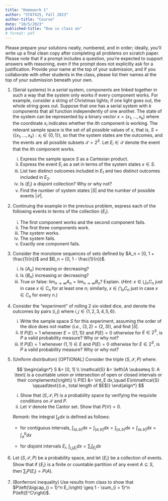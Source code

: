 ```yaml
---
title: "Homework 1"
author: "STAT425, Fall 2023"
author-title: "Course"
date: "10/5/2023"
published-title: "Due in class on"
# format: pdf
---
```


Please prepare your solutions neatly, numbered, and in order; ideally, you'll write up a final clean copy after completing all problems on scratch paper. Please note that if a prompt includes a question, you're expected to support answers with reasoning, even if the prompt does not explicitly ask for a justification. Provide your name at the top of your submission, and if you collaborate with other students in the class, please list their names at the top of your submission beneath your own.

1.  (Serial systems) In a *serial* system, components are linked together in such a way that the system only works if every component works. For example, consider a string of Christmas lights; if one light goes out, the whole string goes out. Suppose that one has a serial system with $k$ components that all function independently of one another. The state of the system can be represented by a binary vector $x = (x_1, \dots, x_k)$ where the coordinate $x_i$ indicates whether the $i$th component is working. The relevant sample space is the set of all possible values of $x$, that is, $S = \{(x_1, \dots, x_k): x_i \in \{0, 1\}\}$, so that the system states are the outcomes, and the events are all possible subsets $\mathcal{S} = 2^S$. Let $E_i \in \mathcal{S}$ denote the event that the $i$th component works.

    i.  Express the sample space $S$ as a Cartesian product.
    ii. Express the event $E_i$ as a set in terms of the system states $x \in S$.
    iii. List two distinct outcomes included in $E_1$ and two distinct outcomes included in $E_2$.
    iv. Is $\{E_i\}$ a disjoint collection? Why or why not?
    v.  Find the number of system states $|S|$ and the number of possible events $|\mathcal{S}|$.

2.  Continuing the example in the previous problem, express each of the following events in terms of the collection $\{E_i\}$.

    i.  The first component works and the second component fails.
    ii. The first three components work.
    iii. The system works.
    iv. The system fails.
    v.  Exactly one component fails.

3.  Consider the monotone sequences of sets defined by $A_n = [0, 1 + \frac{1}{n})$ and $B_n = [0, 1 - \frac{1}{n})$.

    i.  Is $\{A_n\}$ increasing or decreasing?
    ii. Is $\{B_n\}$ increasing or decreasing?
    iii. True or false: $\lim_{n \rightarrow\infty} A_n = \lim_{n\rightarrow\infty} B_n$? Explain. (*Hint*: $x \in \bigcup_n C_n$ just in case $x \in C_n$ for at least one $n$; similarly, $x \in \bigcap_n C_n$ just in case $x \in C_n$ for every $n$.)

4.  Consider the "experiment" of rolling 2 six-sided dice, and denote the outcomes by pairs $(i, j)$ where $i, j \in \{1, 2, 3, 4, 5, 6\}$.

    i.  Write the sample space $S$ for this experiment, assuming the order of the dice does not matter (*i.e.*, $(3, 2) = (2, 3)$), and find $|S|$.
    ii. If $P(E) = 1$ whenever $E = \{(1, 1)\}$ and $P(E) = 0$ otherwise for $E \in 2^S$, is $P$ a valid probability measure? Why or why not?
    iii. If $P(E) = 1$ whenever $(1, 1) \in E$ and $P(E) = 0$ otherwise for $E \in 2^S$, is $P$ a valid probability measure? Why or why not?

5.  (Uniform distribution) \[OPTIONAL\] Consider the triple $(S, \mathcal{S}, P)$ where:

    $$
    \begin{align*}
    S &= [0, 1] \\
    \mathcal{S} &= \left\{A \subseteq S: A \text{ is a countable union or intersection of open or closed intervals or their complements}\right\} \\
    P(E) &= \int_E dx,\quad E\in\mathcal{S} \qquad\text{(i.e., total length of $E$)}
    \end{align*}
    $$

    i.  Show that $(S, \mathcal{S}, P)$ is a probability space by verifying the requisite conditions on $\mathcal{S}$ and $P$.
    ii. Let $\mathcal{C}$ denote the Cantor set. Show that $P(\mathcal{C}) = 0$.

    *Remark*: the integral $\int_E dx$ is defined as follows:

    -   for contiguous intervals, $\int_{(a, b)} dx = \int_{[a, b]} dx = \int_{[a, b)} dx = \int_{(a, b]} dx = \int_a^b dx$

    -   for disjoint intervals $E_i$, $\int_{\bigcup_i E_i} dx = \sum_i \int_{E_i} dx$

6.  Let $(S, \mathcal{S}, P)$ be a probability space, and let $\{E_i\}$ be a collection of events. Show that if $\{E_i\}$ is a finite or countable partition of any event $A \subseteq S$, then $\sum_i P(E_i) = P(A)$.

7.  (Bonferroni inequality) Use results from class to show that $P\left(\bigcap_{i = 1}^n E_i\right) \geq 1 - \sum_{i = 1}^n P\left(E^C\right)$.
